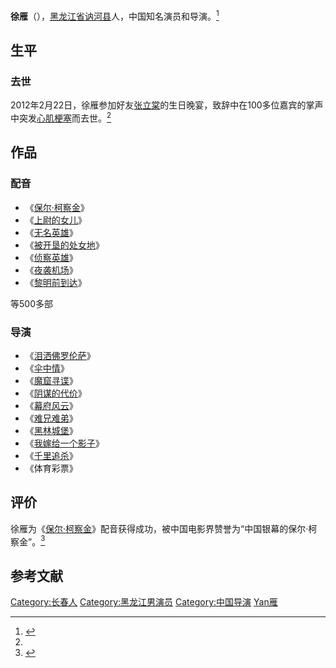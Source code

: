 {{艺人
| 图片     = 
| 图片简介 = 
| 姓名     = 徐雁
| 类型     = 导演
| 原名     = 
| 英文名   = 
| 綽號     = 
| 国籍     = {{PRC}}
| 民族     = [[汉族|汉族]]
| 出生日期 = {{birth date|1933|9|8}}
| 出生地点 = {{CHN-1928}}[[吉林省|吉林省]][[长春市|长春市]]
| 逝世日期 = {{death date and age|2012|2|22|1933|9|8}}
| 逝世地点 = {{CHN}}吉林省长春市
| 职业     = 演员
| 语言     = 汉语
| 教育程度 = 
| 宗教信仰 = 
| 配偶     = <!--  {{marriage|姓名||}}  -->
| 儿女     = [[徐红岩|徐红岩]]（子）
| 父母     = 
| 活跃年代 = 
| 代表作   = 《[[保尔·柯察金|保尔·柯察金]]》
| 经纪公司 = 
| 奖项     =  <!--  {{Awards|award= |year= |title= }} -->
| 网站     = <!-- {{URL|www.example.com}} -->
| IMDb     = 
}}
'''徐雁'''（{{bd|1933年|9月8日|2012年|2月22日|catIdx=Xu徐雁}}），[[黑龙江省|黑龙江省]][[讷河县|讷河县]]人，中国知名演员和导演。<ref name="smgs">{{cite web|url=http://ent.ifeng.com/idolnews/mainland/detail_2012_02/25/12773272_0.shtml|title=知名演员徐雁病逝 被称“中国保尔-柯察金”|accessdate=2012-02-25|date=2012-02-25|work=凤凰网|archive-date=2012-02-28|archive-url=https://web.archive.org/web/20120228084618/http://ent.ifeng.com/idolnews/mainland/detail_2012_02/25/12773272_0.shtml|dead-url=no}}</ref>

== 生平 ==
=== 去世 ===
2012年2月22日，徐雁参加好友[[张立棠|张立棠]]的生日晚宴，致辞中在100多位嘉宾的掌声中突发[[心肌梗塞|心肌梗塞]]而去世。<ref name="smgs"/>

== 作品 ==
=== 配音 ===
*《[[保尔·柯察金|保尔·柯察金]]》
*《[[上尉的女儿|上尉的女儿]]》
*《[[无名英雄|无名英雄]]》
*《[[被开垦的处女地|被开垦的处女地]]》
*《[[侦察英雄|侦察英雄]]》
*《[[夜袭机场|夜袭机场]]》
*《[[黎明前到达|黎明前到达]]》
等500多部
=== 导演 ===
*《[[泪洒佛罗伦萨|泪洒佛罗伦萨]]》
*《[[伞中情|伞中情]]》
*《[[魔窟寻谍|魔窟寻谍]]》
*《[[阴谋的代价|阴谋的代价]]》
*《[[幕府风云|幕府风云]]》
*《[[难兄难弟|难兄难弟]]》
*《[[黑林城堡|黑林城堡]]》
*《[[我嫁给一个影子|我嫁给一个影子]]》
*《[[千里追杀|千里追杀]]》
*《体育彩票》

== 评价 ==
徐雁为《[[保尔·柯察金|保尔·柯察金]]》配音获得成功，被中国电影界赞誉为“中国银幕的保尔·柯察金”。<ref>{{cite web |url=http://ent.sina.com.cn/m/c/2012-02-25/04253564308.shtml |title=中国银幕的保尔-柯察金徐雁逝世 享年79周岁 |date=2012-02-25 |accessdate=2012-02-25 |work=新浪 |archive-date=2016-03-04 |archive-url=https://web.archive.org/web/20160304104857/http://ent.sina.com.cn/m/c/2012-02-25/04253564308.shtml |dead-url=no }}</ref>

==参考文献==
{{reflist}}
{{Authority control}}
{{DEFAULTSORT:Xu徐雁}}
[[Category:长春人|Category:长春人]]
[[Category:黑龙江男演员|Category:黑龙江男演员]]
[[Category:中国导演|Category:中国导演]]
[[Category:徐姓|Yan雁]]